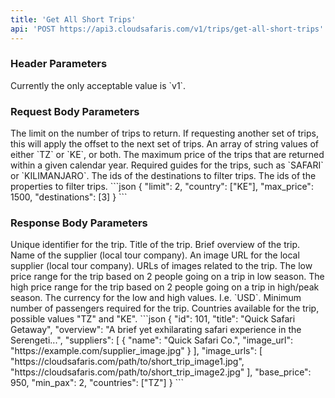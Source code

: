 ```yaml
---
title: 'Get All Short Trips'
api: 'POST https://api3.cloudsafaris.com/v1/trips/get-all-short-trips'
---
```


### Header Parameters
<ParamField header="CloudSafaris-API-Version" type="string" default="v1">
  Currently the only acceptable value is `v1`.
</ParamField>

### Request Body Parameters

<ParamField body="limit" type="number" default={200}>
  The limit on the number of trips to return.
</ParamField>

<ParamField body="offset" type="number" default={0}>
    If requesting another set of trips, this will apply the offset to the next set of trips.
</ParamField>

<ParamField body="country" type="string[]" default="none">
    An array of string values of either `TZ` or `KE`, or both.
</ParamField>

<ParamField body="max_price" type="number" default="none">
    The maximum price of the trips that are returned within a given calendar year.
</ParamField>

<ParamField body="required_guides" type="string[]" default="none">
    Required guides for the trips, such as `SAFARI` or `KILIMANJARO`.
</ParamField>

<ParamField body="destinations" type="number[]" default="none">
    The ids of the destinations to filter trips.
</ParamField>

<ParamField body="properties" type="number[]" default="none">
    The ids of the properties to filter trips.
</ParamField>

<RequestExample>
  ```json
  {
    "limit": 2,
    "country": ["KE"],
    "max_price": 1500,
    "destinations": [3]
  }
```
</RequestExample>

### Response Body Parameters
<ResponseField name="id" type="number">
    Unique identifier for the trip.
</ResponseField>
<ResponseField name="title" type="string">
    Title of the trip.
</ResponseField>
<ResponseField name="overview" type="string">
    Brief overview of the trip.
</ResponseField>
<ResponseField name="suppliers" type="object[]">
    <Expandable title="properties" defaultOpen={true}>
        <ResponseField name="name" type="string">
            Name of the supplier (local tour company).
        </ResponseField>
        <ResponseField name="image_url" type="string">
            An image URL for the local supplier (local tour company).
        </ResponseField>
    </Expandable>
</ResponseField>
<ResponseField name="image_urls" type="string[]">
    URLs of images related to the trip.
</ResponseField>
<ResponseField name="pricing" type="object">
    <Expandable title="properties" defaultOpen={true}>
        <ResponseField name="low" type="number">
            The low price range for the trip based on 2 people going on a trip in low season.
        </ResponseField>
        <ResponseField name="high" type="number">
            The high price range for the trip based on 2 people going on a trip in high/peak season.
        </ResponseField>
        <ResponseField name="currency" type="string">
            The currency for the low and high values. I.e. `USD`.
        </ResponseField>
    </Expandable>
</ResponseField>
<ResponseField name="min_pax" type="number">
    Minimum number of passengers required for the trip.
</ResponseField>
<ResponseField name="countries" type="string[]">
    Countries available for the trip, possible values "TZ" and "KE".
</ResponseField>

<ResponseExample>
```json
{
    "id": 101,
    "title": "Quick Safari Getaway",
    "overview": "A brief yet exhilarating safari experience in the Serengeti...",
    "suppliers": [
        {
            "name": "Quick Safari Co.",
            "image_url": "https://example.com/supplier_image.jpg"
        }
    ],
    "image_urls": [
        "https://cloudsafaris.com/path/to/short_trip_image1.jpg",
        "https://cloudsafaris.com/path/to/short_trip_image2.jpg"
    ],
    "base_price": 950,
    "min_pax": 2,
    "countries": ["TZ"]
}
```
</ResponseExample>